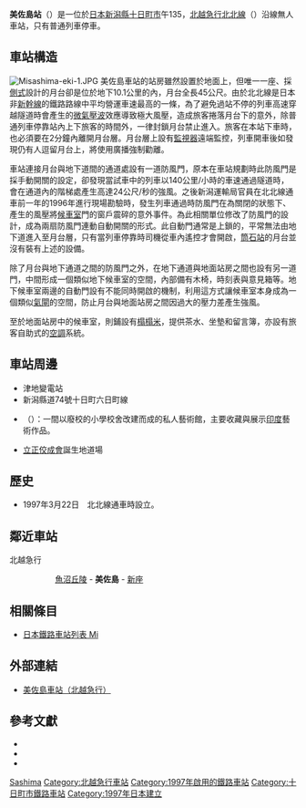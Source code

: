 {{noteTA|T=zh-tw:美佐島車站;zh-hk: 美佐島站;zh-cn: 美佐島站;|zh-tw: 美佐島車站;zh-hk: 美佐島站;zh-cn: 美佐島站;}}
{{日本車站資訊
|公司色 = #E8204E
|文字色 =
|站名 = 美佐島站
|日文原名 = 美佐島
|平假名 = みさしま
|羅馬拼音 = Misashima
|前一站 = [[魚沼丘陵站|魚沼丘陵]]
|前一站距離 = 8.6
|後一站距離 = 2.2
|後一站 = [[新座站_(新潟縣)|新座]]
|圖片 = Misashima sta.jpg
|pxl =
|圖片説明 = 
|電報略號 =
|所屬公司 = [[北越急行|北越急行]]
|所屬路線 = <span style="color:#cc3366">■</span>[[北北線|北北線]]
|距離 = 12.2
|起站 = [[六日町站|六日町]]
|所在地 = [[新潟縣|新潟縣]][[十日町市|十日町市]]午135
|啟用年月日 = 1997年（平成9年）3月22日
|廢止年月日 =
|車站構造 = 地下站
|月台配置 = 1面1線
|上下車人次 = 
|統計年度 = 
}}

'''美佐島站'''（{{jpn|j=美佐島駅|hg=みさしまえき|rm=Misashima eki|f=y}}）是一位於[[日本|日本]][[新潟縣|新潟縣]][[十日町市|十日町市]]午135，[[北越急行|北越急行]][[北北線|北北線]]（{{lang|ja|ほくほく線}}）沿線無人車站，只有普通列車停車。

==車站構造==
[[File:Misashima-eki-1.JPG|thumb]]
美佐島車站的站房雖然設置於地面上，但唯一一座、採[[側式月台|側式]]設計的月台卻是位於地下10.1公里的{{link-ja|赤倉隧道|赤倉トンネル}}內，月台全長45公尺。由於北北線是日本非[[新幹線|新幹線]]的鐵路路線中平均營運車速最高的一條，為了避免過站不停的列車高速穿越隧道時會產生的[[微氣壓波|微氣壓波]]效應導致極大風壓，造成旅客捲落月台下的意外，除普通列車停靠站內上下旅客的時間外，一律封鎖月台禁止進入。旅客在本站下車時，也必須要在2分鐘內離開月台層。月台層上設有[[監視器|監視器]]遠端監控，列車開車後如發現仍有人逗留月台上，將使用廣播強制勸離。

車站連接月台與地下道間的通道處設有一道防風門，原本在車站規劃時此防風門是採手動開關的設定，卻發現當試車中的列車以140公里/小時的車速通過隧道時，會在通道內的階梯處產生高達24公尺/秒的強風。之後新潟運輸局官員在北北線通車前一年的1996年進行現場勘驗時，發生列車通過時防風門在為關閉的狀態下、產生的風壓將[[候車室|候車室]]門的窗戶震碎的意外事件。為此相關單位修改了防風門的設計，成為兩扇防風門連動自動開關的形式。此自動門通常是上鎖的，平常無法由地下道進入至月台層，只有當列車停靠時司機從車內遙控才會開啟，[[筒石站|筒石站]]的月台並沒有裝有上述的設備。

除了月台與地下通道之間的防風門之外，在地下通道與地面站房之間也設有另一道門，中間形成一個類似地下候車室的空間，內部備有木椅，時刻表與意見箱等。地下候車室兩邊的自動門設有不能同時開啟的機制，利用這方式讓候車室本身成為一個類似[[氣閘|氣閘]]的空間，防止月台與地面站房之間因過大的壓力差產生強風。

至於地面站房中的候車室，則鋪設有[[榻榻米|榻榻米]]，提供茶水、坐墊和留言簿，亦設有旅客自助式的[[空調|空調]]系統。

==車站周邊==
* 津地變電站
* 新潟縣道74號十日町六日町線
* {{link-ja|米西拉藝術館|ミティラー美術館}}（{{lang|ja|ミティラー美術館}}）：一間以廢校的小學校舍改建而成的私人藝術館，主要收藏與展示[[印度|印度]]藝術作品。
* [[立正佼成會|立正佼成會]]誕生地道場

==歷史==
* 1997年3月22日　北北線通車時設立。

==鄰近車站==
;北越急行
::[[魚沼丘陵站|魚沼丘陵]] - '''美佐島''' - [[新座站_(新潟縣)|新座]]

==相關條目==
*[[日本鐵路車站列表_Mi|日本鐵路車站列表 Mi]]

==外部連結==
* {{ja}}[https://web.archive.org/web/20120309223811/http://www.hokuhoku.co.jp/3annai/02ekisya/ekisya/ekisya/3misa/3-3misa.html 美佐島車站（北越急行）]

==參考文獻==
* {{ja}}{{Cite web | url=http://www.hokuhoku.co.jp/hakase/4hakase/01-10/10.html | title=ほくほく博士 10 ほくほく線の中の不思議 | accessdate=2010-06-19 | publisher=北越急行 | deadurl=yes | archiveurl=https://web.archive.org/web/20150111070233/http://www.hokuhoku.co.jp/hakase/4hakase/01-10/10.html | archivedate=2015-01-11 }}
* {{ja}}{{Cite web | url=http://www.youtube.com/watch?v=ihKY0ugMAxo | title=美佐島駅の構造 | accessdate= | publisher= | archive-date=2016-09-24 | archive-url=https://web.archive.org/web/20160924205332/https://www.youtube.com/watch?v=ihKY0ugMAxo | dead-url=no }}
* {{ja}}{{Cite web | url=http://www.youtube.com/watch?v=4w9F3MZh1HA&NR=1 | title=ほくほく線美佐島駅の様子 | accessdate= | publisher= | archive-date=2016-10-22 | archive-url=https://web.archive.org/web/20161022073000/https://www.youtube.com/watch?v=4w9F3MZh1HA&NR=1 | dead-url=no }}


{{北北線}}

{{DEFAULTSORT:Misashima}}
[[Category:日本鐵路車站_Mi|Sashima]]
[[Category:北越急行車站|Category:北越急行車站]]
[[Category:1997年啟用的鐵路車站|Category:1997年啟用的鐵路車站]]
[[Category:十日町市鐵路車站|Category:十日町市鐵路車站]]
[[Category:1997年日本建立|Category:1997年日本建立]]